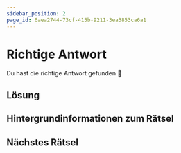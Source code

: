 ```yaml
---
sidebar_position: 2
page_id: 6aea2744-73cf-415b-9211-3ea3853ca6a1
---
```


# Richtige Antwort

Du hast die richtige Antwort gefunden 🥳
## Lösung

## Hintergrundinformationen zum Rätsel

## Nächstes Rätsel
